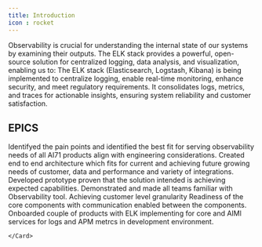 ```yaml
---
title: Introduction
icon : rocket
---
```


Observability is crucial for understanding the internal state of our systems by examining their outputs. The ELK stack provides a powerful, open-source solution for centralized logging, data analysis, and visualization, enabling us to:
The ELK stack (Elasticsearch, Logstash, Kibana) is being implemented to centralize logging, enable real-time monitoring, enhance security, and meet regulatory requirements. It consolidates logs, metrics, and traces for actionable insights, ensuring system reliability and customer satisfaction.

## EPICS

<CardGroup cols={2}>
  <Card
    title="Evaluation and identification"
    icon="dna"
  >
      Identifyed the pain points and identified the best fit for serving observability needs of all AI71 products align with engineering considerations.
  </Card>
  <Card
    title="Architecture and design"
    icon="compass-drafting"
  >
      Created end to end architecture which fits for current and achieving future growing needs of customer, data and performance and variety of integrations.
  </Card>
    <Card
        title="Prototyping & demonstration"
        icon="vials"
    >
        Developed prototype proven that the solution intended is achieving expected capabilities. Demonstrated and made all teams familiar with Observability tool. Achieving customer level granularity
    </Card>
    <Card
        title="Core Infrastructure readiness"
        icon="road-bridge"
    >
        Readiness of the core components with communication enabled between the components.
    </Card>
    <Card
        title="Product rollout - Development"
        icon="code"
    >
        Onboarded couple of products with ELK implementing for core and AIMl services for logs and APM metrcs in development environment.

    </Card>
</CardGroup>
